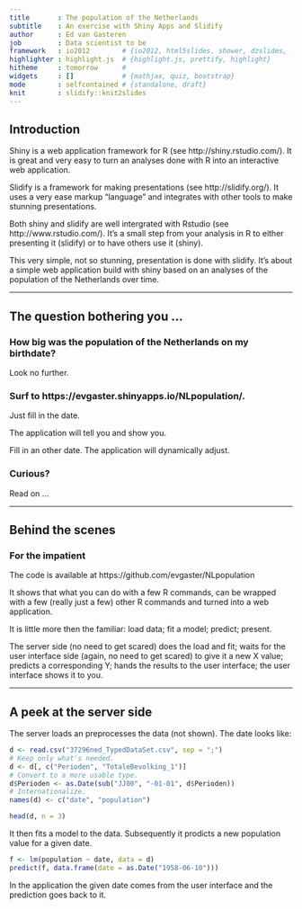 ```yaml
---
title       : The population of the Netherlands
subtitle    : An exercise with Shiny Apps and Slidify
author      : Ed van Gasteren
job         : Data scientist to be
framework   : io2012        # {io2012, html5slides, shower, dzslides, ...}
highlighter : highlight.js  # {highlight.js, prettify, highlight}
hitheme     : tomorrow      # 
widgets     : []            # {mathjax, quiz, bootstrap}
mode        : selfcontained # {standalone, draft}
knit        : slidify::knit2slides
---
```


## Introduction

Shiny is a web application framework for R (see http://shiny.rstudio.com/). It is great and very easy to turn an analyses done with R into an interactive web application.

Slidify is a framework for making presentations (see http://slidify.org/). It uses a very ease markup "language" and integrates with other tools to make stunning presentations.

Both shiny and slidify are well intergrated with Rstudio (see http://www.rstudio.com/). It's a small step from your analysis in R to either presenting it (slidify) or to have others use it (shiny).

This very simple, not so stunning, presentation is done with slidify. It's about a simple web application build with shiny based on an analyses of the population of the Netherlands over time.

---

## The question bothering you ...

### How big was the population of the Netherlands on my birthdate?

Look no further.

### Surf to https://evgaster.shinyapps.io/NLpopulation/.

Just fill in the date.

The application will tell you and show you.

Fill in an other date. The application will dynamically adjust.

### Curious?

Read on ...

---

## Behind the scenes

### For the impatient
The code is available at https://github.com/evgaster/NLpopulation

It shows that what you can do with a few R commands, can be wrapped with a few (really just a few) other R commands and turned into a web application.

It is little more then the familiar: load data; fit a model; predict; present. 

The server side (no need to get scared) does the load and fit; waits for the user interface side (again, no need to get scared) to give it a new X value; predicts a corresponding Y; hands the results to the user interface; the user interface shows it to you.

---

## A peek at the server side

The server loads an preprocesses the data (not shown). The date looks like:
```r
d <- read.csv("37296ned_TypedDataSet.csv", sep = ";")
# Keep only what's needed.
d <- d[, c("Perioden", "TotaleBevolking_1")]
# Convert to a more usable type.
d$Perioden <- as.Date(sub("JJ00", "-01-01", d$Perioden))
# Internationalize.
names(d) <- c("date", "population")

head(d, n = 3)
```

It then fits a model to the data. Subsequently it prodicts a new population value for a given date.
```r
f <- lm(population ~ date, data = d)
predict(f, data.frame(date = as.Date("1958-06-10")))
```

In the application the given date comes from the user interface and the prediction goes back to it.
